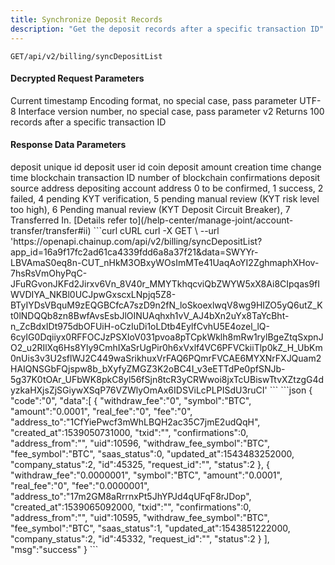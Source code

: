 ---
title: Synchronize Deposit Records
description: "Get the deposit records after a specific transaction ID"
---

`GET/api/v2/billing/syncDepositList`

#### Decrypted Request Parameters
<ParamField query="time" type="long" required>
    Current timestamp
</ParamField>
<ParamField query="charset" type="string" required>
    Encoding format, no special case, pass parameter UTF-8
</ParamField>
<ParamField query="version" type="string" required>
    Interface version number, no special case, pass parameter v2
</ParamField>

<ParamField query="max_id" type="string" required>
    Returns 100 records after a specific transaction ID
</ParamField>


#### Response Data Parameters
<ResponseField type="object[ ]">
    <Expandable title="object">
        <ResponseField name="id" type="integer">deposit unique id</ResponseField>
        <ResponseField name="uid" type="integer">deposit user id</ResponseField>
        <ResponseField name="symbol" type="string">coin</ResponseField>
        <ResponseField name="amount" type="string">deposit amount</ResponseField>
        <ResponseField name="created_at" type="long">creation time</ResponseField>
        <ResponseField name="updated_at" type="long">change time</ResponseField>
        <ResponseField name="txid" type="string">blockchain transaction ID</ResponseField>
        <ResponseField name="confirmations" type="integer">number of blockchain confirmations</ResponseField>
        <ResponseField name="address_from" type="string">deposit source address</ResponseField>
        <ResponseField name="address_to" type="string">depositing account address</ResponseField>
        <ResponseField name="status" type="integer">0 to be confirmed, 1 success, 2 failed, 4 pending KYT verification, 5 pending manual review (KYT risk level too high), 6 Pending manual review (KYT Deposit Circuit Breaker),  7 Transferred In. [Details refer to](/help-center/manage-joint/account-transfer/transfer#ii)</ResponseField>
    </Expandable>
</ResponseField>



<RequestExample>
  ```curl cURL
  curl -X GET \
  --url 'https://openapi.chainup.com/api/v2/billing/syncDepositList?app_id=16a9f17fc2ad61ca4339fdd6a8a37f21&data=SWYYr-LBVAmaS0eq8n-CUT_nHkM3OBxyWOsImMTe41UaqAoYI2ZghmaphXHov-7hsRsVmOhyPqC-JFuRGvonJKFd2Jirxv6Vn_8V40r_MMYTkhqcviQbZWYW5xX8Ai8CIpqas9fIWVDIYA_NKBl0UCJpwGxscxLNpjq5Z8-BTyIYDsVBquM9zEQGBCfcA7szD9n2fN_loSkoexlwqV8wg9HIZO5yQ6utZ_Kt0lNDQQb8zn8BwfAvsEsbJlOINUAqhxh1vV_AJ4bXn2uYx8TaYcBht-n_ZcBdxIDt975dbOFUiH-oCzIuDi1oLDtb4EylfCvhU5E4ozel_lQ-6cyIG0Dqiiyx0RFFOCJzPSXIoV031pvoa8pTCpkWklh8mRw1rylBgeZtqSxpnJO2_u2RIlXq6Hs8Yly9CmhIXaSrUgPir0h6xVxlf4VC6PFVCkiiTlp0kZ_H_UbKm0nUis3v3U2sflWJ2C449waSrikhuxVrFAQ6PQmrFVCAE6MYXNrFXJQuam2HAIQNSGbFQjspw8b_bXyfyZMGZ3K2oBC4I_v3eETTdPe0pfSNJb-5g37K0tOAr_UFbWK8pkC8yl56fSjn8tcR3yCRWwoi8jxTcUBiswTtvXZtzgG4dyzkaHXjsZjSGiywXSqP76VZWlyOmAx6IDSViLcPLPISdU3ruCI'
  ```
</RequestExample>



<ResponseExample>
```json
{
    "code":"0",
    "data":[
        {
            "withdraw_fee":"0",
            "symbol":"BTC",
            "amount":"0.0001",
            "real_fee":"0",
            "fee":"0",
            "address_to":"1CfYiePwcf3mWhLBQH2ac35C7jmE2udQqH",
            "created_at":1539050731000,
            "txid":"",
            "confirmations":0,
            "address_from":"",
            "uid":10596,
            "withdraw_fee_symbol":"BTC",
            "fee_symbol":"BTC",
            "saas_status":0,
            "updated_at":1543483252000,
            "company_status":2,
            "id":45325,
            "request_id":"",
            "status":2
        },
        {
            "withdraw_fee":"0.0000001",
            "symbol":"BTC",
            "amount":"0.0001",
            "real_fee":"0",
            "fee":"0.0000001",
            "address_to":"17m2GM8aRrrnxPt5JhYPJd4qUFqF8rJDop",
            "created_at":1539065092000,
            "txid":"",
            "confirmations":0,
            "address_from":"",
            "uid":10595,
            "withdraw_fee_symbol":"BTC",
            "fee_symbol":"BTC",
            "saas_status":1,
            "updated_at":1543851222000,
            "company_status":2,
            "id":45332,
            "request_id":"",
            "status":2
        }
    ],
    "msg":"success"
}
```
</ResponseExample>